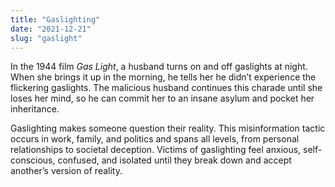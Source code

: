 ```yaml
---
title: "Gaslighting"
date: "2021-12-21"
slug: "gaslight"
---
```


In the 1944 film *Gas Light*, a husband turns on and off gaslights at night. When she brings it up in the morning, he tells her he didn’t experience the flickering gaslights. The malicious husband continues this charade until she loses her mind, so he can commit her to an insane asylum and pocket her inheritance.

Gaslighting makes someone question their reality. This misinformation tactic occurs in work, family, and politics and spans all levels, from personal relationships to societal deception. Victims of gaslighting feel anxious, self-conscious, confused, and isolated until they break down and accept another’s version of reality.